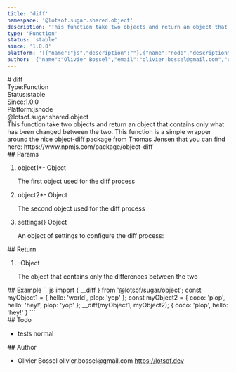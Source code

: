 ```yaml
---
title: 'diff'
namespace: '@lotsof.sugar.shared.object'
description: 'This function take two objects and return an object that contains only what has been changed between the two. This function is a simple wrapper around the nice object-diff package from Thomas Jensen that you can find here: https://www.npmjs.com/package/object-diff'
type: 'Function'
status: 'stable'
since: '1.0.0'
platform: '[{"name":"js","description":""},{"name":"node","description":""}]'
author: '{"name":"Olivier Bossel","email":"olivier.bossel@gmail.com","url":"https://lotsof.dev"}'
---
```

<div class="docmap-mdx">
# diff
<div class="_metas">
<div class="_type"><span class="_type-label">Type:</span><span class="_type-value">Function</span></div>
<div class="_status"><span class="_status-label">Status:</span><span class="_status-value -stable">stable</span></div>
<div class="_since"><span class="_since-label">Since:</span><span class="_since-value">1.0.0</span></div>
<div class="_platform"><span class="_platform-label">Platform:</span><span class="_platform-value -js">js</span><span class="_platform-value -node">node</span></div>
</div>
<div class="_namespace">@lotsof.sugar.shared.object</div>
<div class="_description typo-lead typo-format">
This function take two objects and return an object that contains only what has been changed between the two.
This function is a simple wrapper around the nice object-diff package from Thomas Jensen that you can find here: https://www.npmjs.com/package/object-diff
</div>
<div class="_params">
## Params
<ol class="_list">
<li class="_item">
<span class="_name">object1<span class="_required">*</span></span><span class="_default">-</span> <span class="_type">Object</span>
<p class="_description">The first object used for the diff process</p>
</li>
<li class="_item">
<span class="_name">object2<span class="_required">*</span></span><span class="_default">-</span> <span class="_type">Object</span>
<p class="_description">The second object used for the diff process</p>
</li>
<li class="_item">
<span class="_name">settings</span><span class="_default">&lcub;&rcub;</span> <span class="_type">Object</span>
<p class="_description">An object of settings to configure the diff process&colon;</p>
</li>
</ol>
</div>
<div class="_return">
## Return
<ol class="_list">
<li class="_item">
<span class="_default">-</span><span class="_type">Object</span>
<p class="_description">The object that contains only the differences between the two</p>
</li>
</ol>
</div>
<div class="_examples">
## Example
```js
import { __diff } from '@lotsof/sugar/object';
const myObject1 = {
   hello: 'world',
   plop: 'yop'
};
const myObject2 = {
   coco: 'plop',
   hello: 'hey!',
   plop: 'yop'
};
__diff(myObject1, myObject2);
{
   coco: 'plop',
   hello: 'hey!'
}
```
</div>
<div class="_todo">
## Todo
<ul class="_list">
<li class="_item">
<span class="_description">tests</span>
<span class="_priority -normal">normal</span>
</li>
</ul>
</div>
<div class="_author">
## Author
<ul class="_list">
<li class="_item">
<span class="_name">Olivier Bossel</span>
<span class="_email">olivier.bossel@gmail.com</span>
<a href="https://lotsof.dev" target="_blank" class="_url">https://lotsof.dev</a>
</li>
</ul>
</div>
</div>